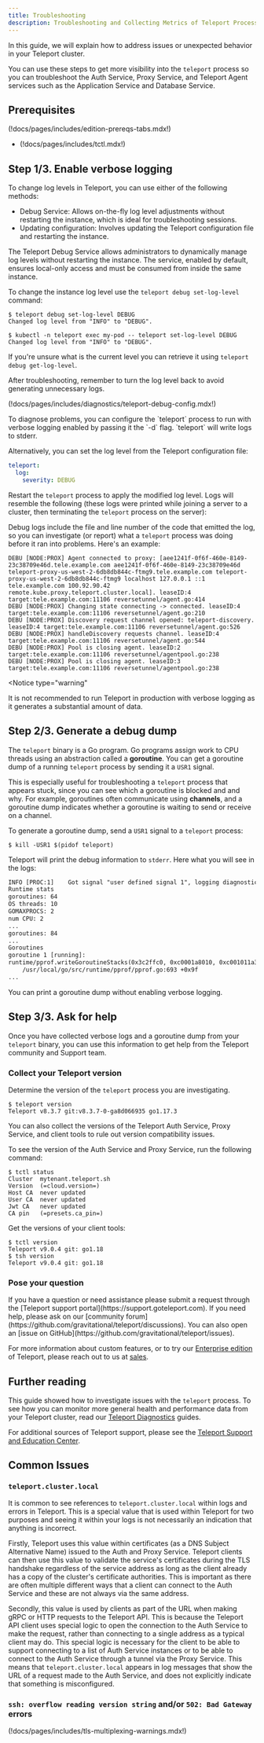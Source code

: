 ```yaml
---
title: Troubleshooting
description: Troubleshooting and Collecting Metrics of Teleport Processes
---
```


In this guide, we will explain how to address issues or unexpected behavior in your
Teleport cluster.

You can use these steps to get more visibility into the `teleport` process so
you can troubleshoot the Auth Service, Proxy Service, and Teleport Agent
services such as the Application Service and Database Service.

## Prerequisites

(!docs/pages/includes/edition-prereqs-tabs.mdx!)

- (!docs/pages/includes/tctl.mdx!)

## Step 1/3. Enable verbose logging

To change log levels in Teleport, you can use either of the following methods:

- Debug Service: Allows on-the-fly log level adjustments without restarting the
  instance, which is ideal for troubleshooting sessions.
- Updating configuration: Involves updating the Teleport configuration file and
  restarting the instance.

<Tabs>
<TabItem label="Debug Service">
The Teleport Debug Service allows administrators to dynamically manage log levels
without restarting the instance. The service, enabled by default, ensures
local-only access and must be consumed from inside the same instance.

To change the instance log level use the `teleport debug set-log-level` command:

```code
$ teleport debug set-log-level DEBUG
Changed log level from "INFO" to "DEBUG".

$ kubectl -n teleport exec my-pod -- teleport set-log-level DEBUG
Changed log level from "INFO" to "DEBUG".
```

If you're unsure what is the current level you can retrieve it using
`teleport debug get-log-level`.

After troubleshooting, remember to turn the log level back to avoid generating
unnecessary logs.

(!docs/pages/includes/diagnostics/teleport-debug-config.mdx!)
</TabItem>

<TabItem label="Updating configuration">
To diagnose problems, you can configure the `teleport` process to run with
verbose logging enabled by passing it the `-d` flag. `teleport` will write logs
to stderr.

Alternatively, you can set the log level from the Teleport configuration file:

```yaml
teleport:
  log:
    severity: DEBUG
```

Restart the `teleport` process to apply the modified log level. Logs will resemble
the following (these logs were printed while joining a server to a cluster, then
terminating the `teleport` process on the server):
</TabItem>
</Tabs>

Debug logs include the file and line number of the code that emitted the log, so
you can investigate (or report) what a `teleport` process was doing before it ran into
problems. Here's an example:

```
DEBU [NODE:PROX] Agent connected to proxy: [aee1241f-0f6f-460e-8149-23c38709e46d.tele.example.com aee1241f-0f6f-460e-8149-23c38709e46d teleport-proxy-us-west-2-6db8db844c-ftmg9.tele.example.com teleport-proxy-us-west-2-6db8db844c-ftmg9 localhost 127.0.0.1 ::1 tele.example.com 100.92.90.42 remote.kube.proxy.teleport.cluster.local]. leaseID:4 target:tele.example.com:11106 reversetunnel/agent.go:414
DEBU [NODE:PROX] Changing state connecting -> connected. leaseID:4 target:tele.example.com:11106 reversetunnel/agent.go:210
DEBU [NODE:PROX] Discovery request channel opened: teleport-discovery. leaseID:4 target:tele.example.com:11106 reversetunnel/agent.go:526
DEBU [NODE:PROX] handleDiscovery requests channel. leaseID:4 target:tele.example.com:11106 reversetunnel/agent.go:544
DEBU [NODE:PROX] Pool is closing agent. leaseID:2 target:tele.example.com:11106 reversetunnel/agentpool.go:238
DEBU [NODE:PROX] Pool is closing agent. leaseID:3 target:tele.example.com:11106 reversetunnel/agentpool.go:238
```

<Notice
  type="warning"
>
  It is not recommended to run Teleport in production with verbose logging as it
  generates a substantial amount of data.

</Notice>

## Step 2/3. Generate a debug dump

The `teleport` binary is a Go program. Go programs assign work to CPU threads
using an abstraction called a **goroutine**. You can get a goroutine dump of a
running `teleport` process by sending it a `USR1` signal.

This is especially useful for troubleshooting a `teleport` process that appears
stuck, since you can see which a goroutine is blocked and and why. For example,
goroutines often communicate using **channels**, and a goroutine dump indicates
whether a goroutine is waiting to send or receive on a channel.

To generate a goroutine dump, send a `USR1` signal to a `teleport` process:

```code
$ kill -USR1 $(pidof teleport)
```

Teleport will print the debug information to `stderr`. Here what you will see in
the logs:

```txt
INFO [PROC:1]    Got signal "user defined signal 1", logging diagnostic info to stderr. service/signals.go:99
Runtime stats
goroutines: 64
OS threads: 10
GOMAXPROCS: 2
num CPU: 2
...
goroutines: 84
...
Goroutines
goroutine 1 [running]:
runtime/pprof.writeGoroutineStacks(0x3c2ffc0, 0xc0001a8010, 0xc001011a38, 0x4bcfb3)
	/usr/local/go/src/runtime/pprof/pprof.go:693 +0x9f
...
```

<Notice type="tip">

You can print a goroutine dump without enabling verbose logging.

</Notice>

## Step 3/3. Ask for help

Once you have collected verbose logs and a goroutine dump from your `teleport`
binary, you can use this information to get help from the Teleport community and
Support team.

### Collect your Teleport version

Determine the version of the `teleport` process you are investigating.

```code
$ teleport version
Teleport v8.3.7 git:v8.3.7-0-ga8d066935 go1.17.3
```

You can also collect the versions of the Teleport Auth Service, Proxy
Service, and client tools to rule out version compatibility issues.

To see the version of the Auth Service and Proxy Service, run the following
command:

```code
$ tctl status
Cluster  mytenant.teleport.sh
Version  (=cloud.version=)
Host CA  never updated
User CA  never updated
Jwt CA   never updated
CA pin   (=presets.ca_pin=)
```

Get the versions of your client tools:

```code
$ tctl version
Teleport v9.0.4 git: go1.18
$ tsh version
Teleport v9.0.4 git: go1.18
```

### Pose your question

<Tabs>
<TabItem scope={["cloud", "enterprise","team"]} label="Commercial Teleport Editions">
If you have a question or need assistance please submit a request
through the [Teleport support portal](https://support.goteleport.com).

</TabItem>
<TabItem scope={["oss"]} label="Teleport Community Edition">
If you need help, please ask on our [community forum](https://github.com/gravitational/teleport/discussions). You can also open an [issue on GitHub](https://github.com/gravitational/teleport/issues).

For more information about custom features, or to try our [Enterprise edition](../../../index.mdx) of Teleport, please reach out to us at [sales](https://goteleport.com/signup/enterprise/).
</TabItem>
</Tabs>

## Further reading

This guide showed how to investigate issues with the `teleport` process. To see
how you can monitor more general health and performance data from your Teleport
cluster, read our [Teleport Diagnostics](../diagnostics/monitoring.mdx) guides.

For additional sources of Teleport support, please see the
[Teleport Support and Education Center](https://goteleport.com/support/).

## Common Issues

### `teleport.cluster.local`

It is common to see references to `teleport.cluster.local` within logs and
errors in Teleport. This is a special value that is used within Teleport for two
purposes and seeing it within your logs is not necessarily an indication that
anything is incorrect.

Firstly, Teleport uses this value within certificates (as a DNS Subject
Alternative Name) issued to the Auth and Proxy Service. Teleport clients can
then use this value to validate the service's certificates during the TLS
handshake regardless of the service address as long as the client already has a
copy of the cluster's certificate authorities. This is important as there are
often multiple different ways that a client can connect to the Auth Service and
these are not always via the same address.

Secondly, this value is used by clients as part of the URL when making gRPC or
HTTP requests to the Teleport API. This is because the Teleport API client uses
special logic to open the connection to the Auth Service to make the request,
rather than connecting to a single address as a typical client may do. This
special logic is necessary for the client to be able to support connecting to a
list of Auth Service instances or to be able to connect to the Auth Service through a
tunnel via the Proxy Service. This means that `teleport.cluster.local` appears
in log messages that show the URL of a request made to the Auth Service, and
does not explicitly indicate that something is misconfigured.

### `ssh: overflow reading version string` and/or `502: Bad Gateway` errors

(!docs/pages/includes/tls-multiplexing-warnings.mdx!)

